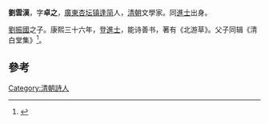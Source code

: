 '''劉雲漢'''，字'''卓之'''，[[廣東|廣東]][[杏坛镇|杏坛镇]][[逢简|逢简]]人，[[清朝|清朝]]文學家。同[[進士|進士]]出身。

[[劉振國|劉振國]]之子。康熙三十六年，登[[進士|進士]]，能诗善书，著有《北游草》。父子同辑《清白堂集》<ref>{{cite web|title=杏坛镇历代进士名录|url=http://xingtan.shunde.gov.cn/data/main.php?id=3373-4180470|publisher=杏坛镇宣传文体办公室|accessdate=2013-08-23|archive-date=2015-06-17|archive-url=https://web.archive.org/web/20150617122736/http://xingtan.shunde.gov.cn/data/main.php?id=3373-4180470|dead-url=yes}}</ref>。

==參考==
{{reflist}}
{{清朝人物小作品}}
{{康熙三十六年丁丑科殿試金榜}}
{{DEFAULTSORT:Liu刘}}
[[Category:清朝詩人|Category:清朝詩人]]